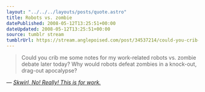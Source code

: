 ```yaml
---
layout: "../../../layouts/posts/quote.astro"
title: Robots vs. zombie
datePublished: 2008-05-12T13:25:51+00:00
dateUpdated: 2008-05-12T13:25:51+00:00
source: tumblr stream
tumblrUrl: https://stream.anglepoised.com/post/34537214/could-you-crib-me-some-notes-for-my-work-related
---
```


> Could you crib me some notes for my work-related robots vs. zombie debate later today? Why would robots defeat zombies in a knock-out, drag-out apocalypse?

— <cite>[Skwirl, _No! Really! This is for work._](https://ask.metafilter.com/91159/No-Really-This-is-for-work)</cite>
